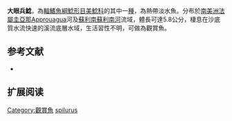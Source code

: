 {{Speciesbox
| name = 大眼兵鯰
| image =  
| image_width = 250px
| image_caption = 
| status = NE
| status_system = IUCN3.1
| genus = Corydoras
| species = spilurus
| authority = [[Norman|Norman]], 1926
| synonyms =  
}}

'''大眼兵鯰'''，為[[輻鰭魚綱|輻鰭魚綱]][[鯰形目|鯰形目]][[美鯰科|美鯰科]]的其中一[[種|種]]，為熱帶淡水魚。分布於[[南美洲|南美洲]][[法屬圭亞那|法屬圭亞那]]Approuagua河及[[蘇利南|蘇利南]][[蘇利南河|蘇利南河]]流域，體長可達5.8公分，棲息在沙底質水流快速的溪流底層水域，生活習性不明，可做為觀賞魚。

==参考文献==
*{{FishBase_species|genus=Corydoras|species=spilurus|year=2014|month=11}}

== 扩展阅读 ==
{{refbegin}}
{{wikispecies-inline|Corydoras spilurus|大眼兵鯰}}
{{refend}}
{{Taxonbar|from=Q6429867}}

[[Category:觀賞魚|Category:觀賞魚]]
[[Category:兵鯰屬|spilurus]]
